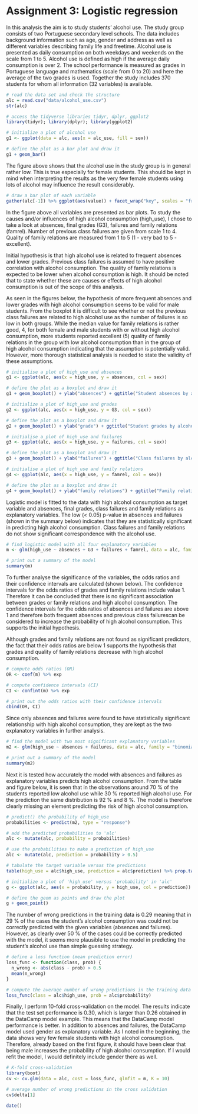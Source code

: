# **Assignment 3: Logistic regression**

In this analysis the aim is to study students' alcohol use. The study group consists of two Portuguese secondary level schools. The data includes background information such as age, gender and address as well as different variables describing family life and freetime. Alcohol use is presented as daily consumption on both weekdays and weekends on the scale from 1 to 5. Alcohol use is defined as high if the average daily consumption is over 2. The school performance is measured as grades in Portuguese language and mathematics (scale from 0 to 20) and here the average of the two grades is used. Together the study includes 370 students for whom all information (32 variables) is available.

```r
# read the data set and check the structure
alc = read.csv("data/alcohol_use.csv")
str(alc)

```

```r
# access the tidyverse libraries tidyr, dplyr, ggplot2
library(tidyr); library(dplyr); library(ggplot2)
```

```r
# initialize a plot of alcohol use
g1 <- ggplot(data = alc, aes(x = alc_use, fill = sex))

# define the plot as a bar plot and draw it
g1 + geom_bar()
```

The figure above shows that the alcohol use in the study group is in general rather low. This is true especially for female students. This should be kept in mind when interpreting the results as the very few female students using lots of alcohol may influence the result considerably.

```r
# draw a bar plot of each variable
gather(alc[-1]) %>% ggplot(aes(value)) + facet_wrap("key", scales = "free") + geom_bar()

```

In the figure above all variables are presented as bar plots. To study the causes and/or influences of high alcohol consumption (high_use), I chose to take a look at absences, final grades (G3), failures and family relations (famrel). Number of previous class failures are given from scale 1 to 4. Quality of family relations are measured from 1 to 5 (1 - very bad to 5 - excellent).

Initial hypothesis is that high alcohol use is related to frequent absences and lower grades. Previous class failures is assumed to have positive correlation with alcohol consumption. The quality of family relations is expected to be lower when alcohol consumption is high. It should be noted that to state whether these are causes or effects of high alcohol consumption is out of the scope of this analysis. 

As seen in the figures below, the hypothesis of more frequent absences and lower grades with high alcohol consumption seems to be valid for male students. From the boxplot it is difficult to see whether or not the previous class failures are related to high alcohol use as the number of failures is so low in both groups. While the median value for family relations is rather good, 4, for both female and male students with or without high alcohol consumption, more students reported excellent (5) quality of family relations in the group with low alcohol consumption than in the group of high alcohol consumption indicating that the assumption is potentially valid. However, more thorough statistical analysis is needed to state the validity of these assumptions.

```r
# initialise a plot of high_use and absences
g1 <- ggplot(alc, aes(x = high_use, y = absences, col = sex))

# define the plot as a boxplot and draw it
g1 + geom_boxplot() + ylab("absences") + ggtitle("Student absences by alcohol consumption and sex")

```


```r
# initialize a plot of high_use and grades
g2 <- ggplot(alc, aes(x = high_use, y = G3, col = sex))

# define the plot as a boxplot and draw it
g2 + geom_boxplot() + ylab("grade") + ggtitle("Student grades by alcohol consumption and sex")
```

```r
# initialise a plot of high_use and failures
g3 <- ggplot(alc, aes(x = high_use, y = failures, col = sex))

# define the plot as a boxplot and draw it
g3 + geom_boxplot() + ylab("failures") + ggtitle("Class failures by alcohol consumption and sex")

```

```r
# initialise a plot of high_use and family relations
g4 <- ggplot(alc, aes(x = high_use, y = famrel, col = sex))

# define the plot as a boxplot and draw it
g4 + geom_boxplot() + ylab("family relations") + ggtitle("Family relations by alcohol consumption and sex")

```

Logistic model is fitted to the data with high alcohol consumption as target variable and absences, final grades, class failures and family relations as explanatory variables. The low (< 0.05) p-value in absences and failures (shown in the summary below) indicates that they are statistically significant in predicting high alcohol consumption. Class failures and family relations do not show significant correspondence with the alcohol use.

```r
# find logistic model with all four explanatory variables
m <- glm(high_use ~ absences + G3 + failures + famrel, data = alc, family = "binomial")

# print out a summary of the model
summary(m)
```

To further analyse the significance of the variables, the odds ratios and their confidence intervals are calculated (shown below). The confidence intervals for the odds ratios of grades and family relations include value 1. Therefore it can be concluded that there is no significant association between grades or family relations and high alcohol consumption. The confidence intervals for the odds ratios of absences and failures are above 1 and therefore both frequent absences and previous class failurescan be considered to increase the probability of high alcohol consumption. This supports the initial hypothesis.

Although grades and family relations are not found as significant predictors, the fact that their odds ratios are below 1 supports the hypothesis that grades and quality of family relations decrease with high alcohol consumption.

```r
# compute odds ratios (OR)
OR <- coef(m) %>% exp

# compute confidence intervals (CI)
CI <- confint(m) %>% exp

# print out the odds ratios with their confidence intervals
cbind(OR, CI)
```

Since only absences and failures were found to have statistically significant relationship with high alcohol consumption, they are kept as the two explanatory variables in further analysis.

```r
# find the model with two most significant explanatory variables
m2 <- glm(high_use ~ absences + failures, data = alc, family = "binomial")

# print out a summary of the model
summary(m2)
```

Next it is tested how accurately the model with absences and failures as explanatory variables predicts high alcohol consumption. From the table and figure below, it is seen that in the observations around 70 % of the students reported low alcohol use while 30 % reported high alcohol use. For the prediction the same distribution is 92 % and 8 %. The model is therefore clearly missing an element predicting the risk of high alcohol consumption.

```r
# predict() the probability of high_use
probabilities <- predict(m2, type = "response")

# add the predicted probabilities to 'alc'
alc <- mutate(alc, probability = probabilities)

# use the probabilities to make a prediction of high_use
alc <- mutate(alc, prediction = probability > 0.5)

# tabulate the target variable versus the predictions
table(high_use = alc$high_use, prediction = alc$prediction) %>% prop.table() %>% addmargins()
```

```r
# initialize a plot of 'high_use' versus 'probability' in 'alc'
g <- ggplot(alc, aes(x = probability, y = high_use, col = prediction))

# define the geom as points and draw the plot
g + geom_point()

```

The number of wrong predictions in the training data is 0.29 meaning that in 29 % of the cases the student's alcohol consumption was could not be correctly predicted with the given variables (absences and failures). However, as clearly over 50 % of the cases could be correctly predicted with the model, it seems more plausible to use the model in predicting the student's alcohol use than simple guessing strategy.

```r
# define a loss function (mean prediction error)
loss_func <- function(class, prob) {
  n_wrong <- abs(class - prob) > 0.5
  mean(n_wrong)
}

# compute the average number of wrong predictions in the training data
loss_func(class = alc$high_use, prob = alc$probability)
```

Finally, I perform 10-fold cross-validation on the model. The results indicate that the test set performance is 0.30, which is larger than 0.26 obtained in the DataCamp model example. This means that the DataCamp model performance is better. In addition to absences and failures, the DataCamp model used gender as explanatory variable. As I noted in the beginning, the data shows very few female students with high alcohol consumption. Therefore, already based on the first figure, it should have been clear that being male increases the probability of high alcohol consumption. If I would refit the model, I would definitely include gender there as well.

```r
# K-fold cross-validation
library(boot)
cv <- cv.glm(data = alc, cost = loss_func, glmfit = m, K = 10)

# average number of wrong predictions in the cross validation
cv$delta[1]
```


```r
date()
```

